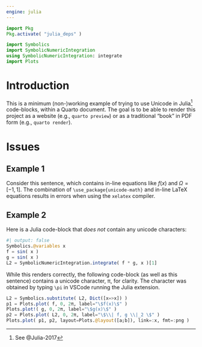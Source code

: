 ```yaml
---
engine: julia
---
```


```julia
import Pkg
Pkg.activate( "julia_deps" )

import Symbolics
import SymbolicNumericIntegration
using SymbolicNumericIntegration: integrate
import Plots
```

# Introduction

This is a minimum (non-)working example of trying to use Unicode in Julia[^1] code-blocks, within a Quarto document.
The goal is to be able to render this project as a website (e.g., `quarto preview`) or as a traditional "book" in PDF form (e.g., `quarto render`).

# Issues

## Example 1
Consider this sentence, which contains in-line equations like $f(x)$ and $\Omega = [-1, 1]$.
The combination of `\use_package{unicode-math}` and in-line LaTeX equations results in errors when using the `xelatex` compiler.

## Example 2
Here is a Julia code-block that *does not* contain any unicode characters:

```julia
#| output: false
Symbolics.@variables x
f = sin( x )
g = sin( x )
L2 = SymbolicNumericIntegration.integrate( f * g, x )[1]
```

While this renders correctly, the following code-block (as well as this sentence) contains a unicode character, π, for clarity.
The character was obtained by typing `\pi` in VSCode running the Julia extension.

```julia
L2 = Symbolics.substitute( L2, Dict([x=>x]) )
p1 = Plots.plot( f, 0, 2π, label="\$f(x)\$" )
Plots.plot!( g, 0, 2π, label="\$g(x)\$" )
p2 = Plots.plot( L2, 0, 2π, label="\$\\| f, g \\|_2 \$" )
Plots.plot( p1, p2, layout=Plots.@layout([a;b]), link=:x, fmt=:png )
```

[^1]: See @Julia-2017